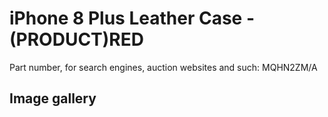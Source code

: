 # iPhone 8 Plus Leather Case - (PRODUCT)RED

Part number, for search engines, auction websites and such: MQHN2ZM/A

## Image gallery

<div style={{ width: "768px" }}>
  <GalleryComponent
    images={[
      {
        original: "/everysource/MQHN2",
        thumbnail: "/everypreview/MQHN2",
      },
      {
        original: "/everysource/MQHN2_AV1_GOLD",
        thumbnail: "/everypreview/MQHN2_AV1_GOLD",
      },
      {
        original: "/everysource/MQHN2_AV1_SILVER",
        thumbnail: "/everypreview/MQHN2_AV1_SILVER",
      },
      {
        original: "/everysource/MQHN2_AV1_SPACE_GRAY",
        thumbnail: "/everypreview/MQHN2_AV1_SPACE_GRAY",
      },
      {
        original: "/everysource/MQHN2_AV2",
        thumbnail: "/everypreview/MQHN2_AV2",
      }
    ]}
  />
</div>